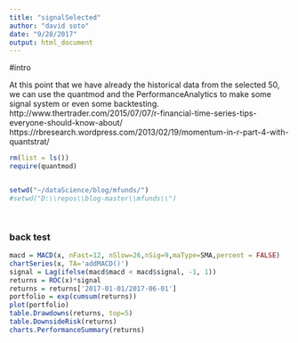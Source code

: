 ```yaml
---
title: "signalSelected"
author: "david soto"
date: "9/28/2017"
output: html_document
---
```


#intro

At this point that we have already the historical data from the selected 50,
we can use the quantmod and the PerformanceAnalytics to make some signal system or even some backtesting. 
http://www.thertrader.com/2015/07/07/r-financial-time-series-tips-everyone-should-know-about/
https://rbresearch.wordpress.com/2013/02/19/momentum-in-r-part-4-with-quantstrat/


```r

rm(list = ls())
require(quantmod)


setwd("~/dataScience/blog/mfunds/")
#setwd("D:\\repos\\blog-master\\mfunds\\")



```





```r





```



### back test

```r

macd = MACD(x, nFast=12, nSlow=26,nSig=9,maType=SMA,percent = FALSE)
chartSeries(x, TA='addMACD()')
signal = Lag(ifelse(macd$macd < macd$signal, -1, 1))
returns = ROC(x)*signal
returns = returns['2017-01-01/2017-06-01']
portfolio = exp(cumsum(returns))
plot(portfolio)
table.Drawdowns(returns, top=5)
table.DownsideRisk(returns)
charts.PerformanceSummary(returns)

```


